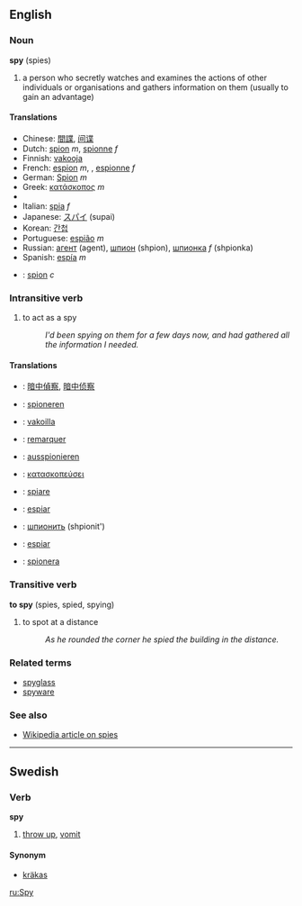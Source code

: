 ==English==

===Noun===
'''spy''' (spies)

#a person who secretly watches and examines the actions of other individuals or organisations and gathers information on them (usually to gain an advantage)

====Translations====
*Chinese: [[間諜]], [[间谍]]
*Dutch: [[spion]] ''m'', [[spionne]] ''f''
*Finnish: [[vakooja]]
*French: [[espion]] ''m'', , [[espionne]] ''f''
*German: [[Spion]] ''m''
*Greek: [[κατάσκοπος]] ''m''
*{{hu1|kém}}
*Italian: [[spia]] ''f''
*Japanese: [[スパイ]] (supai)
*Korean: [[간첩]]
*Portuguese: [[espião]] ''m''
*Russian: [[агент]] (agent), [[шпион]] (shpion), [[шпионка]] ''f'' (shpionka)
*Spanish: [[espía]] ''m''
*{{sv}}: [[spion]] ''c''

===Intransitive verb===
{{en-infl-reg-consonant-y|sp|y|}}
#to act as a spy
#:''I'd been spying on them for a few days now, and had gathered all the information I needed.''

====Translations====
*{{zh}}: [[暗中偵察]], [[暗中侦察]]
*{{nl}}: [[spioneren]]
*{{fi}}: [[vakoilla]]
*{{fr}}: [[remarquer]]
*{{de}}: [[ausspionieren]]
*{{el}}: [[κατασκοπεύσει]]
*{{it}}: [[spiare]]
*{{pt}}: [[espiar]]
*{{ru}}: [[шпионить]] (shpionit')
*{{es}}: [[espiar]]
*{{sv}}: [[spionera]]

===Transitive verb===
'''to spy''' (spies, spied, spying)
#to spot at a distance
#:''As he rounded the corner he spied the building in the distance.''

===Related terms===
*[[spyglass]]
*[[spyware]]

===See also===
*[[w:Spy|Wikipedia article on spies]]
----

==Swedish==
===Verb===
'''spy'''
#[[throw up]], [[vomit]]
====Synonym====
*[[kräkas]]

[[ru:Spy]]